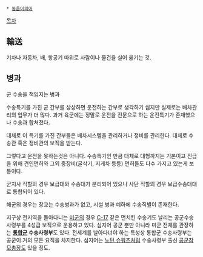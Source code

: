  * [[동음이의어]]

[[목차]]

== 輸送 ==
기차나 자동차, 배, 항공기 따위로 사람이나 물건을 실어 옮기는 것.

== 병과 ==
군 수송을 책임지는 병과

수송특기를 가진 군 간부를 상상하면 운전하는 간부로 생각하기 쉅지만 실제로는 배차관리의 업무가 더 많다. 과거 육군에는 정말로 운전을 전문으로 하는 운전특기가 존재했으나 수송과 합쳐졌다.

대체로 이 특기를 가진 간부들은 배차시스템을 관리하거나 정비를 관리한다. 대체로 수송관 혹은 정비관의 보직을 받는다.

그렇다고 운전을 못하는것은 아니다. 수송특기인 만큼 대체로 대형까지는 기본이고 진급을 위해 견인면허와 그외 중장비(굴삭기, 지게차 등등) 면허들도 다수 가지고 있는게 보통이다.

군지사 직할의 경우 보급대와 수송대가 분리되어 있으나 사단 직할의 경우 보급수송대대로 통합되어 있다.

해군의 경우는 장교는 수송병과가 없고, 시설 병과 예하에 수송직별이 존재한다.

지구상 전지역을 돌아다니는 [[미군]]의 경우 [[C-17]] 같은 먼치킨 수송기도 날리는 공군수송사령부를 4성급 보직으로 운용하고 있다. 심지어 공군 뿐만 아니라 미군 전체를 관장하는 '''[[통합군]] 수송사령부'''도 있다. 전세계를 날아다녀야 하는 특성상 통합군 수송사령부는 공군이 거의 모든 요직을 차지한다. 심지어는 [[노턴 슈워츠]]처럼 수송사령부 출신 [[공군참모총장]]도 있을 정도.
